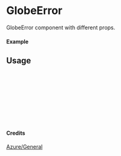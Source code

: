 
<Meta of={GlobeError} title="Azure/General/GlobeError" />

# GlobeError

GlobeError component with different props.

#### Example

<Canvas of={GlobeError.Primary} />

## Usage

```ts
import { GlobeError } from "yadl-ui";

const Example = () => {
  return (
      <GlobeError />
  );
};

export default Example;
```

#### Credits
[Azure/General](https://learn.microsoft.com/en-us/azure/architecture/icons/)

